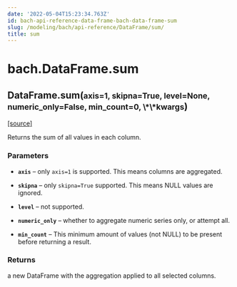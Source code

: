 ```yaml
---
date: '2022-05-04T15:23:34.763Z'
id: bach-api-reference-data-frame-bach-data-frame-sum
slug: /modeling/bach/api-reference/DataFrame/sum/
title: sum
---
```


# bach.DataFrame.sum

<div className="method">

<h2 className="signature-method"><span className="additional-name">DataFrame.</span><span className="name">sum(</span><small className="parameter-list"><span className="parameter" id="axis">axis=1</span>, <span className="parameter" id="skipna">skipna=True</span>, <span className="parameter" id="level">level=None</span>, <span className="parameter" id="numeric_only">numeric_only=False</span>, <span className="parameter" id="min_count">min_count=0</span>, <span className="parameter" id="**">\*\*kwargs</span></small>)</h2>


&#8203;<span className="view-source">[[source]](https://github.com/objectiv/objectiv-analytics/blob/main/bach/bach/dataframe.py)</span>

<div className="content">

Returns the sum of all values in each column.


### Parameters

* **`axis`** – only `axis=1` is supported. This means columns are aggregated.


* **`skipna`** – only `skipna=True` supported. This means NULL values are ignored.


* **`level`** – not supported.


* **`numeric_only`** – whether to aggregate numeric series only, or attempt all.


* **`min_count`** – This minimum amount of values (not NULL) to be present before returning a result.





### Returns

a new DataFrame with the aggregation applied to all selected columns.



</div>


</div>
